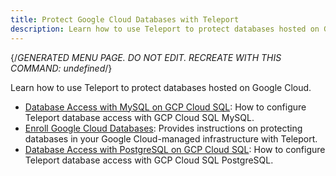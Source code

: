 ```yaml
---
title: Protect Google Cloud Databases with Teleport
description: Learn how to use Teleport to protect databases hosted on Google Cloud.
---
```


{/*GENERATED MENU PAGE. DO NOT EDIT. RECREATE WITH THIS COMMAND:
undefined*/}

Learn how to use Teleport to protect databases hosted on Google Cloud.

- [Database Access with MySQL on GCP Cloud SQL](enroll-google-cloud-databases/mysql-cloudsql.mdx): How to configure Teleport database access with GCP Cloud SQL MySQL.
- [Enroll Google Cloud Databases](enroll-google-cloud-databases/overview.mdx): Provides instructions on protecting databases in your Google Cloud-managed infrastructure with Teleport.
- [Database Access with PostgreSQL on GCP Cloud SQL](enroll-google-cloud-databases/postgres-cloudsql.mdx): How to configure Teleport database access with GCP Cloud SQL PostgreSQL.
